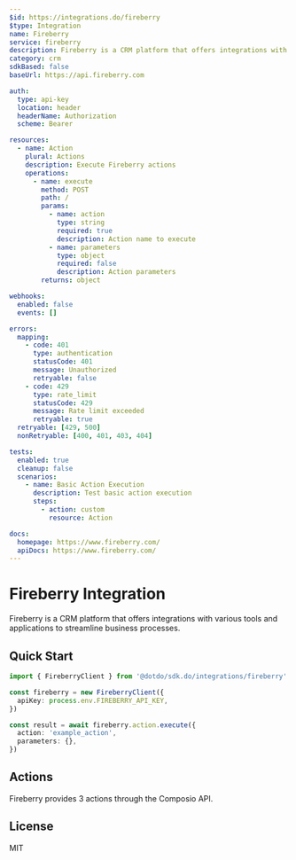 ```yaml
---
$id: https://integrations.do/fireberry
$type: Integration
name: Fireberry
service: fireberry
description: Fireberry is a CRM platform that offers integrations with various tools and applications to streamline business processes.
category: crm
sdkBased: false
baseUrl: https://api.fireberry.com

auth:
  type: api-key
  location: header
  headerName: Authorization
  scheme: Bearer

resources:
  - name: Action
    plural: Actions
    description: Execute Fireberry actions
    operations:
      - name: execute
        method: POST
        path: /
        params:
          - name: action
            type: string
            required: true
            description: Action name to execute
          - name: parameters
            type: object
            required: false
            description: Action parameters
        returns: object

webhooks:
  enabled: false
  events: []

errors:
  mapping:
    - code: 401
      type: authentication
      statusCode: 401
      message: Unauthorized
      retryable: false
    - code: 429
      type: rate_limit
      statusCode: 429
      message: Rate limit exceeded
      retryable: true
  retryable: [429, 500]
  nonRetryable: [400, 401, 403, 404]

tests:
  enabled: true
  cleanup: false
  scenarios:
    - name: Basic Action Execution
      description: Test basic action execution
      steps:
        - action: custom
          resource: Action

docs:
  homepage: https://www.fireberry.com/
  apiDocs: https://www.fireberry.com/
---
```


# Fireberry Integration

Fireberry is a CRM platform that offers integrations with various tools and applications to streamline business processes.

## Quick Start

```typescript
import { FireberryClient } from '@dotdo/sdk.do/integrations/fireberry'

const fireberry = new FireberryClient({
  apiKey: process.env.FIREBERRY_API_KEY,
})

const result = await fireberry.action.execute({
  action: 'example_action',
  parameters: {},
})
```

## Actions

Fireberry provides 3 actions through the Composio API.

## License

MIT
